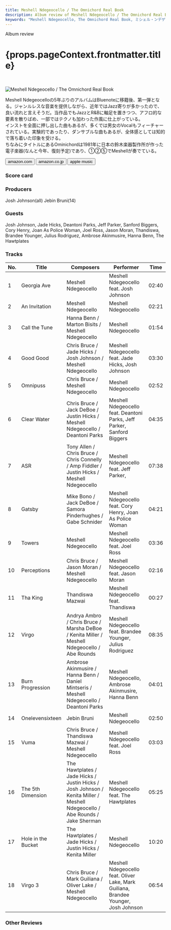 ```yaml
---
title: Meshell Ndegeocello / The Omnichord Real Book
description: Album review of Meshell Ndegeocello / The Omnichord Real Book
keywords: "Meshell Ndegeocello, The Omnichord Real Book, ミシェル・ンデゲオチェロ"
---
```






<p className="largeP">Album review</p>
<h1 className="h1--no--margin">{props.pageContext.frontmatter.title}</h1>

<br/>
<Row  className="image-card-group">
	<Column colMd={3} colLg={4} noGutterMdLeft="">
       <ImageCard>

![Meshell Ndegeocello / The Omnichord Real Book](../../images/cd/ndegeocello5L.jpg)

</ImageCard>
	</Column>
	<Column colMd={4} colLg={8} noGutterMdLeft="">
		<p>
			Meshell Ndegeocelloの5年ぶりのアルバムはBluenoteに移籍後、第一弾となる。ジャンルレスな音楽を提供しながら、近年ではJazz寄りが多かったので、良い流れと言えそうだ。当作品でもJazzとR&Bに軸足を置きつつ、アフロ的な要素を散りばめ、一部ではテクノも加わった作風に仕上がっている。
			<br/>インストを全面に押し出した曲もあるが、多くでは男女のVocalもフィーチャーされている。実験的であったり、ダンサブルな曲もあるが、全体感としては知的で落ち着いた印象を受ける。
			<br/>ちなみにタイトルにあるOminichordは1981年に日本の鈴木楽器製作所が作った電子楽器(なんと今年、復刻予定)であり、①②⑤でMeshellが奏でている。
		</p>
		<div>
		  <Button className="button-right-mergin"  href="https://amzn.to/3MFf58f" renderIcon={ArrowUpRight} size='sm' kind='primary'>
  	    amazon.com
  	  </Button>
  	  <Button className="button-right-mergin"  href="https://amzn.to/475V0jD" renderIcon={ArrowUpRight} size='sm' kind='secondary'>
  	    amazon.co.jp
  	  </Button>
			<Button className="button-right-mergin"  href="https://apple.co/40As40N" renderIcon={ArrowUpRight} size='sm' kind='tertiary'>
  	    apple music
  	  </Button>
			<AdvJS2/>
		</div>
	</Column>
</Row>
<Row >
	<Column colMd={4} colLg={4} noGutterMdLeft="">
		<div>
		  <h3>Score card</h3>
			<SliderJS1 value="5" />
		  <SliderJS2 value="1" />
			<SliderJS3 value="1" />
		  <SliderJS4 value="9" />
		</div>
	</Column>
	<Column colMd={8} colLg={8} noGutterMdLeft="">
		<div>
			<h3>Producers</h3>
			<p>
				Josh Johnson(all)
				Jebin Bruni(14)
			</p>
			<h3>Guests</h3>
			<p>
				Josh Johnson, Jade Hicks, Deantoni Parks, Jeff Parker, Sanford Biggers, Cory Henry, Joan As Police Woman, Joel Ross, Jason Moran, Thandiswa, Brandee Younger, Julius Rodriguez, Ambrose Akinmusire, Hanna Benn, The Hawtplates
			</p>
		</div>
	</Column>
</Row>

<h3>Tracks</h3>

| No. | Title              | Composers                                                                                                                   | Performer                                                                           | Time  |
| --- | ------------------ | --------------------------------------------------------------------------------------------------------------------------- | ----------------------------------------------------------------------------------- | ----- |
| 1   | Georgia Ave        | Meshell Ndegeocello                                                                                                         | Meshell Ndegeocello feat. Josh Johnson                                              | 02:40 |
| 2   | An Invitation      | Meshell Ndegeocello                                                                                                         | Meshell Ndegeocello                                                                 | 02:21 |
| 3   | Call the Tune      | Hanna Benn / Marton Bisits / Meshell Ndegeocello                                                                            | Meshell Ndegeocello                                                                 | 01:54 |
| 4   | Good Good          | Chris Bruce / Jade Hicks / Josh Johnson / Meshell Ndegeocello                                                               | Meshell Ndegeocello feat. Jade Hicks, Josh Johnson                                  | 03:30 |
| 5   | Omnipuss           | Chris Bruce / Meshell Ndegeocello                                                                                           | Meshell Ndegeocello                                                                 | 02:52 |
| 6   | Clear Water        | Chris Bruce / Jack DeBoe / Justin Hicks / Meshell Ndegeocello / Deantoni Parks                                              | Meshell Ndegeocello feat. Deantoni Parks, Jeff Parker, Sanford Biggers              | 04:35 |
| 7   | ASR                | Tony Allen / Chris Bruce / Chris Connelly / Amp Fiddler / Justin Hicks / Meshell Ndegeocello                                | Meshell Ndegeocello feat. Jeff Parker,                                              | 07:38 |
| 8   | Gatsby             | Mike Bono / Jack DeBoe / Samora Pinderhughes / Gabe Schnider                                                                | Meshell Ndegeocello feat. Cory Henry, Joan As Police Woman                          | 04:21 |
| 9   | Towers             | Meshell Ndegeocello                                                                                                         | Meshell Ndegeocello feat. Joel Ross                                                 | 03:36 |
| 10  | Perceptions        | Chris Bruce / Jason Moran / Meshell Ndegeocello                                                                             | Meshell Ndegeocello feat. Jason Moran                                               | 02:16 |
| 11  | Tha King           | Thandiswa Mazwai                                                                                                            | Meshell Ndegeocello feat. Thandiswa                                                 | 00:27 |
| 12  | Virgo              | Andrya Ambro / Chris Bruce / Marsha DeBoe / Kenita Miller / Meshell Ndegeocello / Abe Rounds                                | Meshell Ndegeocello feat. Brandee Younger, Julius Rodriguez                         | 08:35 |
| 13  | Burn Progression   | Ambrose Akinmusire / Hanna Benn / Daniel Mintseris / Meshell Ndegeocello / Deantoni Parks                                   | Meshell Ndegeocello, Ambrose Akinmusire, Hanna Benn                                 | 04:01 |
| 14  | Onelevensixteen    | Jebin Bruni                                                                                                                 | Meshell Ndegeocello                                                                 | 02:50 |
| 15  | Vuma               | Chris Bruce / Thandiswa Mazwai / Meshell Ndegeocello                                                                        | Meshell Ndegeocello feat. Joel Ross                                                 | 03:03 |
| 16  | The 5th Dimension  | The Hawtplates / Jade Hicks / Justin Hicks / Josh Johnson / Kenita Miller / Meshell Ndegeocello / Abe Rounds / Jake Sherman | Meshell Ndegeocello feat. The Hawtplates                                            | 05:25 |
| 17  | Hole in the Bucket | The Hawtplates / Jade Hicks / Justin Hicks / Kenita Miller                                                                  | Meshell Ndegeocello                                                                 | 10:20 |
| 18  | Virgo 3            | Chris Bruce / Mark Guiliana / Oliver Lake / Meshell Ndegeocello                                                             | Meshell Ndegeocello feat. Oliver Lake, Mark Guiliana, Brandee Younger, Josh Johnson | 06:54 |

<h3>Other Reviews</h3>

<Row>
  <Column colMd={3} colLg={3} noGutterMdLeft>
    <Review1 />
  </Column>
</Row>

<AdvJS3 />
